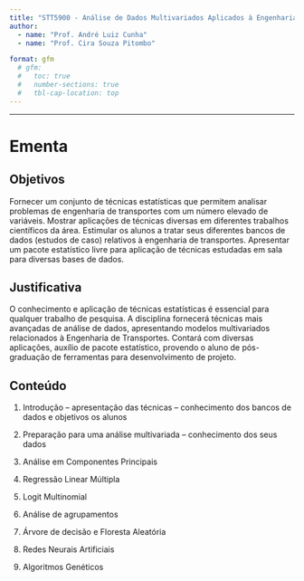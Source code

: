 ```yaml
---
title: "STT5900 - Análise de Dados Multivariados Aplicados à Engenharia de Transportes (2025)"
author:
  - name: "Prof. André Luiz Cunha"
  - name: "Prof. Cira Souza Pitombo"

format: gfm
  # gfm:
  #   toc: true
  #   number-sections: true
  #   tbl-cap-location: top
---
```


------------------------------------------------------------------------

# Ementa

## Objetivos

Fornecer um conjunto de técnicas estatísticas que permitem analisar problemas de engenharia de transportes com um número elevado de variáveis. Mostrar aplicações de técnicas diversas em diferentes trabalhos científicos da área. Estimular os alunos a tratar seus diferentes bancos de dados (estudos de caso) relativos à engenharia de transportes. Apresentar um pacote estatístico livre para aplicação de técnicas estudadas em sala para diversas bases de dados.

## Justificativa

O conhecimento e aplicação de técnicas estatísticas é essencial para qualquer trabalho de pesquisa. A disciplina fornecerá técnicas mais avançadas de análise de dados, apresentando modelos multivariados relacionados à Engenharia de Transportes. Contará com diversas aplicações, auxílio de pacote estatístico, provendo o aluno de pós-graduação de ferramentas para desenvolvimento de projeto.

## Conteúdo

1. Introdução – apresentação das técnicas – conhecimento dos bancos de 
dados e objetivos os alunos

2. Preparação para uma análise multivariada – conhecimento dos seus dados

3. Análise em Componentes Principais

4. Regressão Linear Múltipla

5. Logit Multinomial

6. Análise de agrupamentos

7. Árvore de decisão e Floresta Aleatória

8. Redes Neurais Artificiais 

9. Algoritmos Genéticos


